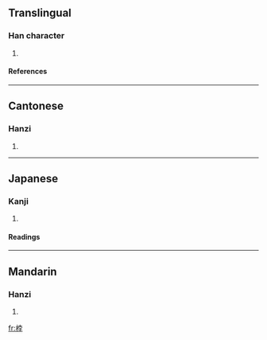==Translingual==
===Han character===
{{Han char|rn=75|rad=木|as=07|sn=11|four=4494<sub>7</sub>|canj=木十月木 (DJBD)}}
# {{defn|Han|sort=木07}}
====References====
{{Han ref|kx=0527.040|dkj=14805|dj=0915.230|hdz=21210.090|uh=6872|ud=26738|bh=D5C5|bd=54725}}

----
==Cantonese==
===Hanzi===
{{yue-hanzi|jyut=|y=but6}}
# {{defn|Cantonese}}

----
==Japanese==
===Kanji===
{{ja-kanji|grade=|rs=木07}}
# {{defn|Japanese}} 
====Readings====
{{ja-readings|on=[[ほつ]] (hotsu), [[ぼち]] (bochi)|kun=[[からざお]] (karazao)}}

----
==Mandarin==
===Hanzi===
{{cmn-hanzi|pin=[[bó]] ([[bo2]])|wg=po<sup>2</sup>}}
# {{defn|Mandarin}}

[[fr:桲]]